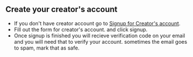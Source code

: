 ## Create your creator's account

- If you don't have creator account go to [Signup for Creator's account](classer.com/teach/signup).
- Fill out the form for creator's account. and click signup.
- Once signup is finished you will recieve verification code on your email and you will need that to verify your account. sometimes the email goes to spam, mark that as safe.
